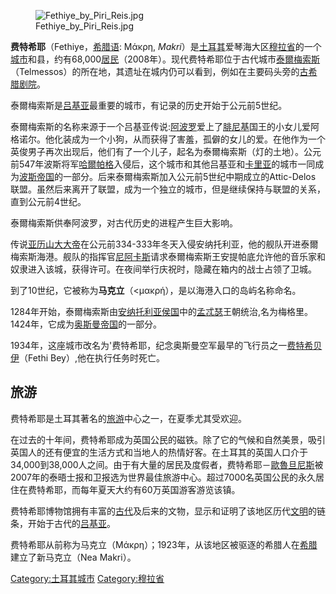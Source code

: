 {{expand english|time=2019-10-22T14:23:52+00:00}}
{{Unreferenced|time=2019-10-22T14:23:52+00:00}}{{Infobox settlement <!--more fields are available for this Infobox--See Template:Infobox Settlement-->
|settlement_type = City
|coordinates_display = inline,title
|coordinates_region = TR
|subdivision_type = [[国家|国家]]
|subdivision_name       = {{TUR}}
|timezone=[[Eastern_European_Time|EET]]
|utc_offset=+2
|map_caption =费特希耶在土耳其的位置
|timezone_DST=[[Eastern_European_Summer_Time|EEST]]
|utc_offset_DST=+3
 |official_name = 费特希耶
 |image_skyline = Fethiye'den bir görünüm.jpg
 |image_caption =
 |image_blank_emblem =
 |blank_emblem_type =
 |image_map = Muğla districts.png
 |subdivision_type1=大区
|subdivision_name1 = 爱琴海
 |subdivision_type2=省
|subdivision_name2 = Muğla
|population_total =
 |population_urban =
 |population_as_of =
 |population_footnotes =
 |population_density_km2 =
 |area_total_km2 =
 |elevation_m =
 |latd = 36
 |latm = 39
 |lats = 5
 |latNS=N
 |longd = 29
 |longm = 7
 |longs = 23
 |longEW = E
 |postal_code_type=[[邮政编码|邮政编码]]|
postal_code = 48x xx
 |blank_info = 48|blank_name=汽车牌照|
 area_code = 00 (90) 252
 |leader_title=[[市长|市长]]|
leader_name = Behçet Saatçi
 |website = [http://www.fethiye.bel.tr www.fethiye.bel.tr]
 |leader_name1 =
 |gwebsite = [http://www.fethiye.gov.tr www.fethiye.gov.tr]
}}

[[Image:Fethiye_by_Piri_Reis.jpg|thumb]]

'''费特希耶'''（Fethiye，[[希腊语|希腊语]]: Μάκρη, ''Makri''）是[[土耳其|土耳其]]爱琴海大区[[穆拉省|穆拉省]]的一个[[城市|城市]]和县，约有68,000[[居民|居民]]（2008年）。现代费特希耶位于古代城市[[泰爾梅索斯|泰爾梅索斯]]（Telmessos）的所在地，其遗址在城内仍可以看到，例如在主要码头旁的[[古希腊|古希腊]][[剧院|剧院]]。

泰爾梅索斯是[[吕基亚|吕基亚]]最重要的城市，有记录的历史开始于公元前5世纪。

泰爾梅索斯的名称来源于一个吕基亚传说:[[阿波罗|阿波罗]]爱上了[[腓尼基|腓尼基]]国王的小女儿爱阿格诺尔。他化装成为一个小狗，从而获得了害羞，孤僻的女儿的爱。在他作为一个英俊男子再次出现后，他们有了一个儿子，起名为泰爾梅索斯（灯的土地）。公元前547年波斯将军[[哈爾帕格|哈爾帕格]]入侵后，这个城市和其他吕基亚和[[卡里亚|卡里亚]]的城市一同成为[[波斯帝国|波斯帝国]]的一部分。后来泰爾梅索斯加入公元前5世纪中期成立的Attic-Delos 联盟。虽然后来离开了联盟，成为一个独立的城市，但是继续保持与联盟的关系，直到公元前4世纪。

泰爾梅索斯供奉阿波罗，对古代历史的进程产生巨大影响。

传说[[亚历山大大帝|亚历山大大帝]]在公元前334-333年冬天入侵安纳托利亚，他的舰队开进泰爾梅索斯海港。舰队的指挥官[[尼阿卡斯|尼阿卡斯]]请求泰爾梅索斯王安提帕底允许他的音乐家和奴隶进入该城，获得许可。在夜间举行庆祝时，隐藏在箱内的战士占领了卫城。

到了10世纪，它被称为'''马克立'''（<μακρή），是以海港入口的岛屿名称命名。

1284年开始，泰爾梅索斯由[[安纳托利亚侯国|安纳托利亚侯国]]中的[[孟忒瑟|孟忒瑟]]王朝统治,名为梅格里。1424年，它成为[[奥斯曼帝国|奥斯曼帝国]]的一部分。

1934年，这座城市改名为'费特希耶，纪念奥斯曼空军最早的飞行员之一[[费特希贝伊|费特希贝伊]]（Fethi Bey）,他在执行任务时死亡。

==旅游==

费特希耶是土耳其著名的[[旅游|旅游]]中心之一，在夏季尤其受欢迎。

在过去的十年间，费特希耶成为英国公民的磁铁。除了它的气候和自然美景，吸引英国人的还有便宜的生活方式和当地人的热情好客。在土耳其的英国人口介于34,000到38,000人之间。由于有大量的居民及度假者，费特希耶－[[歐魯旦尼斯|歐魯旦尼斯]]被2007年的泰晤士报和卫报选为世界最佳旅游中心。超过7000名英国公民的永久居住在费特希耶，而每年夏天大约有60万英国游客游览该镇。

费特希耶博物馆拥有丰富的[[古代|古代]]及后来的文物，显示和证明了该地区历代[[文明|文明]]的链条，开始于古代的[[吕基亚|吕基亚]]。

费特希耶从前称为马克立（Μάκρη）；1923年，从该地区被驱逐的希腊人在[[希腊|希腊]]建立了新马克立（Nea Makri）。

{{Commons category|Fethiye}}

{{Authority control}}
[[Category:土耳其城市|Category:土耳其城市]]
[[Category:穆拉省|Category:穆拉省]]